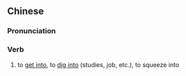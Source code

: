 {{also|钻进}}
==Chinese==
{{zh-forms|s=钻进}}

===Pronunciation===
{{zh-pron
|m=zuānjìn
|cat=v
}}

===Verb===
{{zh-verb}}

# to [[get into]], to [[dig into]] (studies, job, etc.), to squeeze into